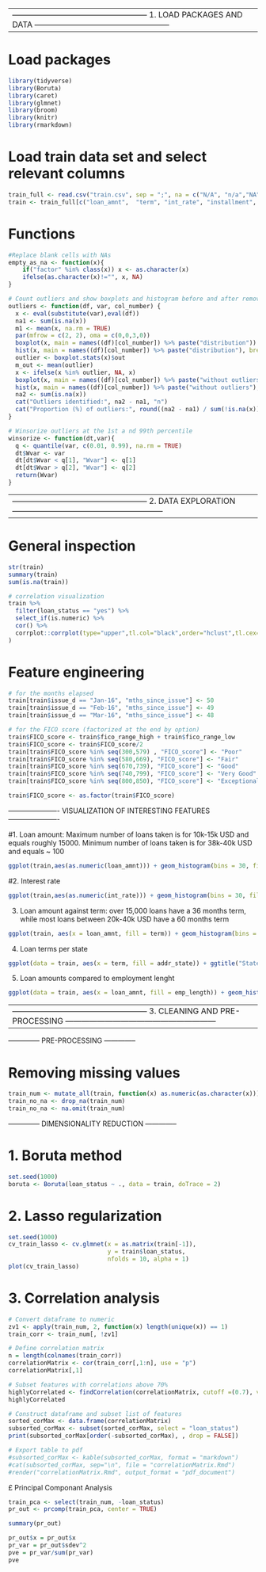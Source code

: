 ---------------------------------------------------------------------------------------------------------------------------------
--------------------------------------------------- 1. LOAD PACKAGES AND DATA ---------------------------------------------------
---------------------------------------------------------------------------------------------------------------------------------


# Load packages
```{r}
library(tidyverse)
library(Boruta)
library(caret)
library(glmnet)
library(broom)
library(knitr)
library(rmarkdown)
```


# Load train data set and select relevant columns
```{r}
train_full <- read.csv("train.csv", sep = ";", na = c("N/A", "n/a","NA","na"))
train <- train_full[c("loan_amnt",	"term",	"int_rate",	"installment",	"sub_grade",	"emp_length",	"home_ownership",	"annual_inc",	"verification_status",	"loan_status",	"title",	"addr_state", "dti",	"delinq_2yrs",	"fico_range_low",	"fico_range_high",	"revol_bal",	"revol_util",	"initial_list_status",	"last_fico_range_high",	"last_fico_range_low",	"application_type",	"annual_inc_joint",	"dti_joint",	"verification_status_joint",	"chargeoff_within_12_mths",	"mort_acc",	"percent_bc_gt_75",	"revol_bal_joint",	"hardship_flag")]
```


# Functions 
```{r}
#Replace blank cells with NAs
empty_as_na <- function(x){
    if("factor" %in% class(x)) x <- as.character(x)
    ifelse(as.character(x)!="", x, NA)
}

# Count outliers and show boxplots and histogram before and after removel
outliers <- function(df, var, col_number) {
  x <- eval(substitute(var),eval(df))
  na1 <- sum(is.na(x))
  m1 <- mean(x, na.rm = TRUE)
  par(mfrow = c(2, 2), oma = c(0,0,3,0))
  boxplot(x, main = names((df)[col_number]) %>% paste("distribution"))
  hist(x, main = names((df)[col_number]) %>% paste("distribution"), breaks = 20, border = "red", xlab = NA, ylab = NA)
  outlier <- boxplot.stats(x)$out
  m_out <- mean(outlier)
  x <- ifelse(x %in% outlier, NA, x)
  boxplot(x, main = names((df)[col_number]) %>% paste("without outliers"))
  hist(x, main = names((df)[col_number]) %>% paste("without outliers"), breaks = 20, border = "blue", xlab = NA, ylab = NA)
  na2 <- sum(is.na(x))
  cat("Outliers identified:", na2 - na1, "n")
  cat("Proportion (%) of outliers:", round((na2 - na1) / sum(!is.na(x))*100, 1), "n")
}

# Winsorize outliers at the 1st a nd 99th percentile
winsorize <- function(dt,var){
  q <- quantile(var, c(0.01, 0.99), na.rm = TRUE)
  dt$Wvar <- var
  dt[dt$Wvar < q[1], "Wvar"] <- q[1]
  dt[dt$Wvar > q[2], "Wvar"] <- q[2]
  return(Wvar)
}
```


---------------------------------------------------------------------------------------------------------------------------------
--------------------------------------------------- 2. DATA EXPLORATION ---------------------------------------------------------
---------------------------------------------------------------------------------------------------------------------------------


# General inspection
```{r}
str(train)
summary(train)
sum(is.na(train))

# correlation visualization 
train %>%
  filter(loan_status == "yes") %>%
  select_if(is.numeric) %>%
  cor() %>%
  corrplot::corrplot(type="upper",tl.col="black",order="hclust",tl.cex=0.5,tl.offset = 0.1
)
```


# Feature engineering
```{r}
# for the months elapsed
train[train$issue_d == "Jan-16", "mths_since_issue"] <- 50
train[train$issue_d == "Feb-16", "mths_since_issue"] <- 49
train[train$issue_d == "Mar-16", "mths_since_issue"] <- 48

# for the FICO score (factorized at the end by option)
train$FICO_score <- train$fico_range_high + train$fico_range_low
train$FICO_score <- train$FICO_score/2
train[train$FICO_score %in% seq(300,579) , "FICO_score"] <- "Poor"
train[train$FICO_score %in% seq(580,669), "FICO_score"] <- "Fair"
train[train$FICO_score %in% seq(670,739), "FICO_score"] <- "Good"
train[train$FICO_score %in% seq(740,799), "FICO_score"] <- "Very Good"
train[train$FICO_score %in% seq(800,850), "FICO_score"] <- "Exceptional"

train$FICO_score <- as.factor(train$FICO_score)
```


---------------------- VISUALIZATION OF INTERESTING FEATURES ----------------------

#1. Loan amount: Maximum number of loans taken is for 10k-15k USD and equals roughly 15000. Minimum number of loans taken is for 38k-40k USD and equals ~ 100
```{r}
ggplot(train,aes(as.numeric(loan_amnt))) + geom_histogram(bins = 30, fill = "lightblue") + theme_bw() + theme(panel.border = element_blank())
```


#2. Interest rate
```{r}
ggplot(train,aes(as.numeric(int_rate))) + geom_histogram(bins = 30, fill = "tomato") + theme_bw() + theme(panel.border = element_blank())
```


3. Loan amount against term: over 15,000 loans have a 36 months term, while most loans between 20k-40k USD have a 60 months term
```{r}
ggplot(train, aes(x = loan_amnt, fill = term)) + geom_histogram(bins = 30) + ggtitle("Loan Amount versus Term") + theme_bw() + theme(panel.border = element_blank())
```


4. Loan terms per state
```{r}
ggplot(data = train, aes(x = term, fill = addr_state)) + ggtitle("Statewise term of loan with count") + geom_bar(position = "dodge")+ geom_text(stat = 'count', aes(label = ..count..)) + theme_bw() + theme(panel.border = element_blank())
```


5. Loan amounts compared to employment lenght
```{r}
ggplot(data = train, aes(x = loan_amnt, fill = emp_length)) + geom_histogram(bins=20) + ggtitle("Borrowed amounts by employment length") + theme_bw() + theme(panel.border = element_blank())
```



--------------------------------------------------------------------------------------------------------------------------------------------
--------------------------------------------------- 3. CLEANING AND PRE-PROCESSING ---------------------------------------------------------
--------------------------------------------------------------------------------------------------------------------------------------------


-------------- PRE-PROCESSING --------------


# Removing missing values
```{r}
train_num <- mutate_all(train, function(x) as.numeric(as.character(x)))
train_no_na <- drop_na(train_num)
train_no_na <- na.omit(train_num)
```



-------------- DIMENSIONALITY REDUCTION --------------


# 1. Boruta method
```{r}
set.seed(1000)
boruta <- Boruta(loan_status ~ ., data = train, doTrace = 2)
```



# 2. Lasso regularization
```{r}
set.seed(1000)
cv_train_lasso <- cv.glmnet(x = as.matrix(train[-1]),
                            y = train$loan_status,
                            nfolds = 10, alpha = 1)
plot(cv_train_lasso)
```


# 3. Correlation analysis

```{r}
# Convert dataframe to numeric
zv1 <- apply(train_num, 2, function(x) length(unique(x)) == 1)
train_corr <- train_num[, !zv1]

# Define correlation matrix
n = length(colnames(train_corr))
correlationMatrix <- cor(train_corr[,1:n], use = "p")
correlationMatrix[,1]

# Subset features with correlations above 70% 
highlyCorrelated <- findCorrelation(correlationMatrix, cutoff =(0.7), verbose = FALSE)
highlyCorrelated

# Construct dataframe and subset list of features
sorted_corMax <- data.frame(correlationMatrix)
subsorted_corMax <- subset(sorted_corMax, select = "loan_status")
print(subsorted_corMax[order(-subsorted_corMax), , drop = FALSE])

# Export table to pdf
#subsorted_corMax <- kable(subsorted_corMax, format = "markdown")
#cat(subsorted_corMax, sep="\n", file = "correlationMatrix.Rmd")
#render("correlationMatrix.Rmd", output_format = "pdf_document")
```



£ Principal Componant Analysis
```{r}
train_pca <- select(train_num, -loan_status)
pr_out <- prcomp(train_pca, center = TRUE)

summary(pr_out)

pr_out$x = pr_out$x
pr_var = pr_out$sdev^2
pve = pr_var/sum(pr_var)
pve
```










